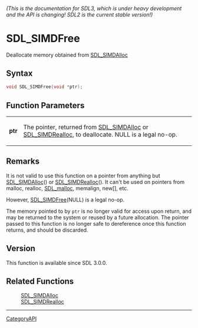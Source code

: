 ====== (This is the documentation for SDL3, which is under heavy development and the API is changing! SDL2 is the current stable version!) ======
= SDL_SIMDFree =

Deallocate memory obtained from [[SDL_SIMDAlloc]] 

== Syntax ==

<syntaxhighlight lang='c'>
void SDL_SIMDFree(void *ptr);
</syntaxhighlight>

== Function Parameters ==

{|
|'''ptr'''
|The pointer, returned from [[SDL_SIMDAlloc]] or [[SDL_SIMDRealloc]], to deallocate. NULL is a legal no-op.
|}

== Remarks ==

It is not valid to use this function on a pointer from anything but
[[SDL_SIMDAlloc]]() or [[SDL_SIMDRealloc]](). It can't be used on pointers
from malloc, realloc, [[SDL_malloc]], memalign, new[], etc.

However, [[SDL_SIMDFree]](NULL) is a legal no-op.

The memory pointed to by <code>ptr</code> is no longer valid for access
upon return, and may be returned to the system or reused by a future
allocation. The pointer passed to this function is no longer safe to
dereference once this function returns, and should be discarded.

== Version ==

This function is available since SDL 3.0.0.

== Related Functions ==

:[[SDL_SIMDAlloc]]
:[[SDL_SIMDRealloc]]

----
[[CategoryAPI]]


